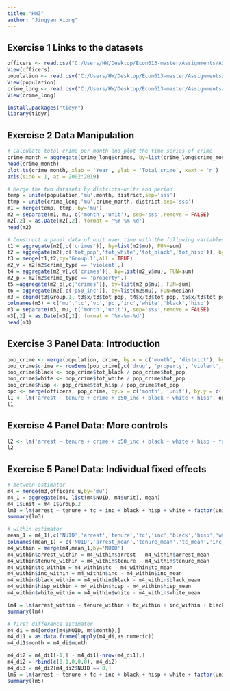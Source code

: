 ```yaml
---
title: "HW3"
author: "Jingyan Xiong"
---
```



## Exercise 1  Links to the datasets
```r
officers <- read.csv("C:/Users/HW/Desktop/Econ613-master/Assignments/A3/officers.csv")
View(officers)
population <- read.csv("C:/Users/HW/Desktop/Econ613-master/Assignments/A3/population.csv")
View(population)
crime_long <- read.csv("C:/Users/HW/Desktop/Econ613-master/Assignments/A3/crime_long.csv")
View(crime_long)
```

```r
install.packages("tidyr")
library(tidyr)
```

## Exercise 2  Data Manipulation
```r
# Calculate total crime per month and plot the time series of crime
crime_month = aggregate(crime_long$crimes, by=list(crime_long$crime_month), FUN=sum)
head(crime_month)
plot.ts(crime_month, xlab = 'Year', ylab = 'Total crime', xaxt = 'n')
axis(side = 1, at = 2002:2019)
```

```r
# Merge the two datasets by districts-units and period
temp = unite(population,'mu',month, district,sep='sss')
ttmp = unite(crime_long,'mu',crime_month, district,sep='sss')
m1 = merge(temp, ttmp, by='mu')
m2 = separate(m1, mu, c('month','unit'), sep='sss',remove = FALSE)
m2[,2] = as.Date(m2[,2], format = '%Y-%m-%d')
head(m2)
```

```r
# Construct a panel data of unit over time with the following variables
t1 = aggregate(m2[,c('crimes')], by=list(m2$mu), FUN=sum)
t2 = aggregate(m2[,c('tot_pop','tot_white','tot_black','tot_hisp')], by=list(m2$mu), FUN=max)
t3 = merge(t1,t2,by='Group.1',all = TRUE)
m2_v = m2[m2$crime_type == 'violent',]
t4 = aggregate(m2_v[,c('crimes')], by=list(m2_v$mu), FUN=sum)
m2_p = m2[m2$crime_type == 'property',]
t5 =aggregate(m2_p[,c('crimes')], by=list(m2_p$mu), FUN=sum)
t6 = aggregate(m2[,c('p50_inc')], by=list(m2$mu), FUN=median)
m3 = cbind(t3$Group.1, t3$x/t3$tot_pop, t4$x/t3$tot_pop, t5$x/t3$tot_pop, t6$x, t3[4:6]/t3$tot_pop)
colnames(m3) = c('mu','tc','vc','pc','inc','white','black','hisp')
m3 = separate(m3, mu, c('month','unit'), sep='sss',remove = FALSE)
m3[,2] = as.Date(m3[,2], format = '%Y-%m-%d')
head(m3)
```


## Exercise 3  Panel Data: Introduction
```r
pop_crime <- merge(population, crime, by.x = c('month', 'district'), by.y = c('crime_month', 'district'))
pop_crime$crime <- rowSums(pop_crime[,c('drug', 'property', 'violent', 'other')])
pop_crime$black <- pop_crime$tot_black / pop_crime$tot_pop
pop_crime$white <- pop_crime$tot_white / pop_crime$tot_pop
pop_crime$hisp <- pop_crime$tot_hisp / pop_crime$tot_pop
opc <- merge(officers, pop_crime, by.x = c('month', 'unit'), by.y = c('month', 'district'))
l1 <- lm('arrest ~ tenure + crime + p50_inc + black + white + hisp', opc)
l1
```


## Exercise 4  Panel Data: More controls
```r
l2 <- lm('arrest ~ tenure + crime + p50_inc + black + white + hisp + factor(unit) + factor(month)', opc)
l2
```


## Exercise 5  Panel Data: Individual fixed effects
```r
# between estimator
m4 = merge(m3,officers_u,by='mu')
m4_1 = aggregate(m4, list(m4$NUID, m4$unit), mean)
m4_1$unit = m4_1$Group.2
lm3 = lm(arrest ~ tenure + tc + inc + black + hisp + white + factor(unit), data=m4_1)
summary(lm3)
```


```r
# within estimator
mean_1 = m4_1[,c('NUID','arrest','tenure','tc','inc','black','hisp','white')]
colnames(mean_1) = c('NUID','arrest_mean','tenure_mean','tc_mean','inc_mean','black_mean','hisp_mean','white_mean')
m4_within = merge(m4,mean_1,by='NUID')
m4_within$arrest_within = m4_within$arrest - m4_within$arrest_mean
m4_within$tenure_within = m4_within$tenure - m4_within$tenure_mean
m4_within$tc_within = m4_within$tc - m4_within$tc_mean
m4_within$inc_within = m4_within$inc - m4_within$inc_mean
m4_within$black_within = m4_within$black - m4_within$black_mean
m4_within$hisp_within = m4_within$hisp - m4_within$hisp_mean
m4_within$white_within = m4_within$white - m4_within$white_mean

lm4 = lm(arrest_within ~ tenure_within + tc_within + inc_within + black_within + hisp_within + white_within + factor(unit)+factor(month) - 1 , data=m4_within)
summary(lm4)
```


```r
# first difference estimator
m4_di = m4[order(m4$NUID, m4$month),]
m4_di1 = as.data.frame(lapply(m4_di,as.numeric))
m4_di1$month = m4_di$month

m4_di2 = m4_di1[-1,] - m4_di1[-nrow(m4_di1),]
m4_di2 = rbind(c(0,1,0,0,0), m4_di2)
m4_di3 = m4_di2[m4_di2$NUID == 0,]
lm5 = lm(arrest ~ tenure + tc + inc + black + hisp + white + factor(unit), data=m4_di3)
summary(lm5)
```




